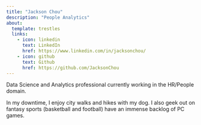 ```yaml
---
title: "Jackson Chou"
description: "People Analytics"
about:
  template: trestles
  links:
    - icon: linkedin
      text: LinkedIn
      href: https://www.linkedin.com/in/jacksonchou/
    - icon: github
      text: Github
      href: https://github.com/JacksonChou
---
```


Data Science and Analytics professional currently working in the HR/People domain.

In my downtime, I enjoy city walks and hikes with my dog. I also geek out on fantasy sports (basketball and football) have an immense backlog of PC games.
